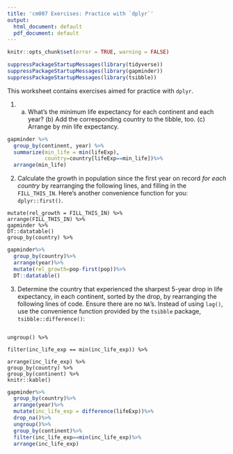 ```yaml
---
title: 'cm007 Exercises: Practice with `dplyr`'
output:
  html_document: default
  pdf_document: default
---
```


<!---The following chunk allows errors when knitting--->

```r
knitr::opts_chunk$set(error = TRUE, warning = FALSE)
```

```r
suppressPackageStartupMessages(library(tidyverse))
suppressPackageStartupMessages(library(gapminder))
suppressPackageStartupMessages(library(tsibble))
```


This worksheet contains exercises aimed for practice with `dplyr`. 


1. (a) What's the minimum life expectancy for each continent and each year? (b) Add the corresponding country to the tibble, too. (c) Arrange by min life expectancy.

```r
gapminder %>% 
  group_by(continent, year) %>% 
  summarize(min_life = min(lifeExp),
            country=country[lifeExp==min_life])%>%
  arrange(min_life)
```

2. Calculate the growth in population since the first year on record _for each country_ by rearranging the following lines, and filling in the `FILL_THIS_IN`. Here's another convenience function for you: `dplyr::first()`. 

```
mutate(rel_growth = FILL_THIS_IN) %>% 
arrange(FILL_THIS_IN) %>% 
gapminder %>% 
DT::datatable()
group_by(country) %>% 
```

```r
gapminder%>% 
  group_by(country)%>%
  arrange(year)%>%
  mutate(rel_growth=pop-first(pop))%>%
  DT::datatable()
```


3. Determine the country that experienced the sharpest 5-year drop in life expectancy, in each continent, sorted by the drop, by rearranging the following lines of code. Ensure there are no `NA`'s. Instead of using `lag()`, use the convenience function provided by the `tsibble` package, `tsibble::difference()`:

```

ungroup() %>% 

filter(inc_life_exp == min(inc_life_exp)) %>% 

arrange(inc_life_exp) %>% 
group_by(country) %>% 
group_by(continent) %>% 
knitr::kable()
```

```r

gapminder%>%
  group_by(country)%>%
  arrange(year)%>%
  mutate(inc_life_exp = difference(lifeExp))%>%
  drop_na()%>%
  ungroup()%>%
  group_by(continent)%>%
  filter(inc_life_exp==min(inc_life_exp)%>%
  arrange(inc_life_exp)

```


